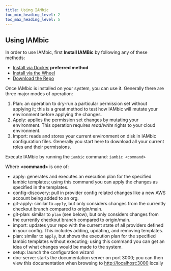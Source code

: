 ```yaml
---
title: Using IAMbic
toc_min_heading_level: 2
toc_max_heading_level: 5
---
```


## Using IAMbic

In order to use IAMbic, first **Install IAMBic** by following any of these methods:

* [Install via Docker](./install_via_docker) **preferred method**
* [Install via the Wheel](./install_via_the_wheel)
* [Download the Repo](./download_the_repo)

Once IAMbic is installed on your system, you can use it. Generally there are three major modes of operation:

1. Plan: an operation to dry-run a particular permission set without applying it; this is a great method to test how IAMbic will mutate your environment before applying the changes.
1. Apply: applies the permission set changes by mutating your environment. This operation requires *read/write* rights to your cloud environment.
1. Import: reads and stores your current environment on disk in IAMbic configuration files. Generally you start here to download all your current roles and their permissions.

Execute IAMbic by running the `iambic` command: `iambic <command>`

Where **<command\>** is one of:
* apply: generates and executes an execution plan for the specified Iambic templates; using this command you can apply the changes as specified in the templates.
* config-discovery: pull in provider config related changes like a new AWS account being added to an org.
* git-apply: similar to `apply`, but only considers changes from the currently checkout branch compared to origin/main.
* git-plan: similar to `plan` (see below), but only considers changes from the currently checkout branch compared to origin/main.
* import: updates your repo with the current state of all providers defined in your config. This includes adding, updating, and removing templates.
* plan: similar to `apply`, but shows the execution plan for the specified Iambic templates without executing; using this command you can get an idea of what changes would be made to the system.
* setup: launch the configuration wizard
* doc-serve: starts the documentation server on port 3000; you can then view this documentation when browsing to [http://localhost:3000](http://localhost:3000) locally
